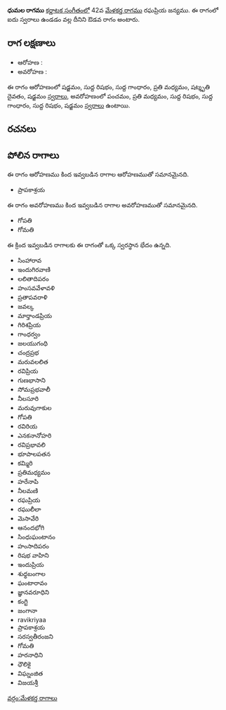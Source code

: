 {{Infobox ragam
	| name          	= ధుమల
	| synonym	    	= 
	| mela          	= 
	| chakra        	= 
	| janaka        	= 
	| type          	= ఔడవ
	| arohanam      	= {{svaraC|S|R1|G1|M2|D3|S'}} 
	| avarohanam    	= {{svaraC|P|M2|R1|G1|R1|S}}
	| jeeva         	=
	| chhaya        	=
	| nyasa         	=
	| vishesha      	= 
	| equivalent  		= 
}}
{{కర్ణాటక సంగీత రాగాలు}}
'''ధుమల రాగము''' [[కర్ణాటక సంగీతం]]లో 42వ [[మేళకర్త రాగము]] రఘప్రియ జన్యము.  ఈ రాగంలో ఐదు స్వరాలు ఉండడం వల్ల దీనిని ఔడవ రాగం అంటారు.


==రాగ లక్షణాలు==


* ఆరోహణ : {{svaraC|S|R1|G1|M2|D3|S'}} 
* అవరోహణ : {{svaraC|P|M2|R1|G1|R1|S}}

ఈ రాగం ఆరోహణంలో షడ్జమం, సుద్ద రిషభం, సుద్ద గాంధారం, ప్రతి మధ్యమం, షట్శృతి దైవతం, షడ్జమం [[స్వరాలు]], అవరోహణంలో పంచమం, ప్రతి మధ్యమం, సుద్ద రిషభం, సుద్ద గాంధారం, సుద్ద రిషభం, షడ్జమం [[స్వరాలు]] ఉంటాయి.

==రచనలు==



==పోలిన రాగాలు==
ఈ రాగం ఆరోహణము కింద ఇవ్వబడిన రాగాల ఆరోహణముతో సమానమైనది.
* ప్రాపకాశ్రయ

ఈ రాగం అవరోహణము కింద ఇవ్వబడిన రాగాల అవరోహణముతో సమానమైనది.
* గోపతి
* గోమతి

ఈ క్రింద ఇవ్వబడిన రాగాలకు ఈ రాగంతో ఒక్క స్వరస్థాన భేదం ఉన్నది.
* సింహారావ
* ఇందుగిరవాణి
* లలితాదిపరం
* హంసవవేళావళి
* ప్రతాపవరాళి
* జవల్క
* మార్తాండప్రియ
* గిరిశప్రియ
* గాంధర్వం
* జలయుగంధి
* చంద్రప్రభ
* మరువలలిత
* రవిప్రియ
* గుణభాసాని
* సోమప్రభవాలీ
* నీలసూరి
* మరువుగాకుల
* గోపతి
* రవిరియ
* ఎనకనానోహరి
* రవిప్రభావలి
* భూపాలపతన
* కమ్మిరి
* ప్రతిమధ్యమం
* హరేనాపి
* నీలమణి
* రఘప్రియ
* రఘులీలా
* మెసావేరి
* ఆనందభోగి
* సింధుఘంటానం
* హంసాదిపరం
* రిషభ వాహిని
* ఇందుప్రియ
* శుధ్ధబంగాల
* ఘంటారావం
* జ్ఞానవరూధిని
* కంగ్టి
* జంగానా
* ravikriyaa
* ప్రాపకాశ్రయ
* సరస్వతీరంజని
* గోమతి
* హరనాధిని
* ధౌలికై
* విఘ్నంజిత
* విజయశ్రీ



[[వర్గం:మేళకర్త రాగాలు]]